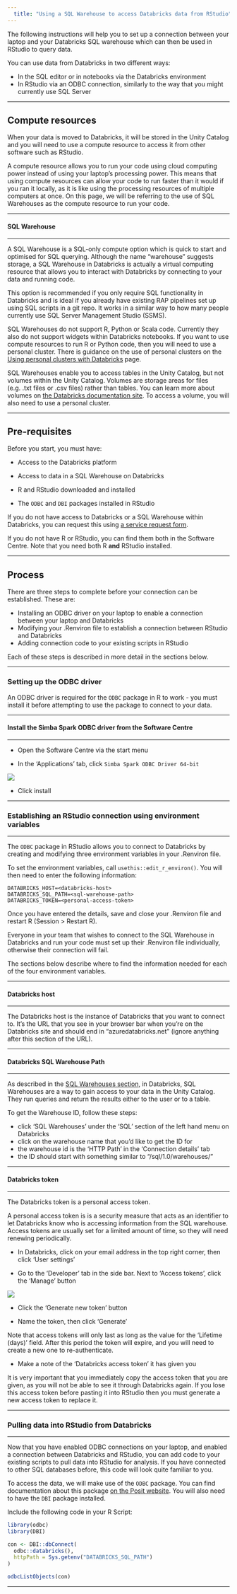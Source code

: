 ```yaml
---
  title: "Using a SQL Warehouse to access Databricks data from RStudio"
---
```


The following instructions will help you to set up a connection between your laptop and your Databricks SQL warehouse which can then be used in RStudio to query data.

You can use data from Databricks in two different ways:

-   In the SQL editor or in notebooks via the Databricks environment
-   In RStudio via an ODBC connection, similarly to the way that you might currently use SQL Server

------------------------------------------------------------------------

## Compute resources

When your data is moved to Databricks, it will be stored in the Unity Catalog and you will need to use a compute resource to access it from other software such as RStudio.

A compute resource allows you to run your code using cloud computing power instead of using your laptop's processing power. This means that using compute resources can allow your code to run faster than it would if you ran it locally, as it is like using the processing resources of multiple computers at once. On this page, we will be referring to the use of SQL Warehouses as the compute resource to run your code. 

------------------------------------------------------------------------

#### SQL Warehouse

---

A SQL Warehouse is a SQL-only compute option which is quick to start and optimised for SQL querying. Although the name "warehouse" suggests storage, a SQL Warehouse in Databricks is actually a virtual computing resource that allows you to interact with Databricks by connecting to your data and running code. 

This option is recommended if you only require SQL functionality in Databricks and is ideal if you already have existing RAP pipelines set up using SQL scripts in a git repo. It works in a similar way to how many people currently use SQL Server Management Studio (SSMS).

SQL Warehouses do not support R, Python or Scala code. Currently they also do not support widgets within Databricks notebooks. If you want to use compute resources to run R or Python code, then you will need to use a personal cluster. There is guidance on the use of personal clusters on the [Using personal clusters with Databricks](ADA/databricks_rstudio_personal_cluster.html) page. 

SQL Warehouses enable you to access tables in the Unity Catalog, but not volumes within the Unity Catalog. Volumes are storage areas for files (e.g. .txt files or .csv files) rather than tables. You can learn more about volumes on [the Databricks documentation site](https://docs.databricks.com/en/volumes/index.html). To access a volume, you will also need to use a personal cluster. 

---

## Pre-requisites

Before you start, you must have:

-   Access to the Databricks platform

-   Access to data in a SQL Warehouse on Databricks

-   R and RStudio downloaded and installed

-   The `ODBC` and `DBI` packages installed in RStudio

If you do not have access to Databricks or a SQL Warehouse within Databricks, you can request this using [a service request form](https://dfe.service-now.com/serviceportal?id=sc_cat_item&sys_id=74bc3be81b212d504f999978b04bcb0b).

If you do not have R or RStudio, you can find them both in the Software Centre. Note that you need both R **and** RStudio installed.

---

## Process

There are three steps to complete before your connection can be established. These are:

-   Installing an ODBC driver on your laptop to enable a connection between your laptop and Databricks
-   Modifying your .Renviron file to establish a connection between RStudio and Databricks
-   Adding connection code to your existing scripts in RStudio

Each of these steps is described in more detail in the sections below. 

---

### Setting up the ODBC driver

An ODBC driver is required for the `ODBC` package in R to work - you must install it before attempting to use the package to connect to your data. 

---

#### Install the Simba Spark ODBC driver from the Software Centre

---

-   Open the Software Centre via the start menu

-   In the 'Applications' tab, click `Simba Spark ODBC Driver 64-bit`

::: {align="center"}
![](../images/databricks-software-centre.png)
:::

-   Click install

------------------------------------------------------------------------

### Establishing an RStudio connection using environment variables

------------------------------------------------------------------------

The `ODBC` package in RStudio allows you to connect to Databricks by creating and modifying three environment variables in your .Renviron file.

To set the environment variables, call `usethis::edit_r_environ()`. You will then need to enter the following information:

```         
DATABRICKS_HOST=<databricks-host>
DATABRICKS_SQL_PATH=<sql-warehouse-path>
DATABRICKS_TOKEN=<personal-access-token> 
```

Once you have entered the details, save and close your .Renviron file and restart R (Session > Restart R).

::: callout-note
Everyone in your team that wishes to connect to the SQL Warehouse in Databricks and run your code must set up their .Renviron file individually, otherwise their connection will fail.
:::

The sections below describe where to find the information needed for each of the four environment variables.

------------------------------------------------------------------------

#### Databricks host

------------------------------------------------------------------------

The Databricks host is the instance of Databricks that you want to connect to. It's the URL that you see in your browser bar when you're on the Databricks site and should end in "azuredatabricks.net" (ignore anything after this section of the URL).

------------------------------------------------------------------------

#### Databricks SQL Warehouse Path

------------------------------------------------------------------------

As described in the [SQL Warehouses section](/ADA/ada.html#sql-warehouse), in Databricks, SQL Warehouses are a way to gain access to your data in the Unity Catalog. They run queries and return the results either to the user or to a table. 

To get the Warehouse ID, follow these steps:

-   click 'SQL Warehouses' under the 'SQL' section of the left hand menu on Databricks
-   click on the warehouse name that you'd like to get the ID for
-   the warehouse id is the 'HTTP Path' in the 'Connection details' tab
-   the ID should start with something similar to "/sql/1.0/warehouses/"


------------------------------------------------------------------------

#### Databricks token

------------------------------------------------------------------------

The Databricks token is a personal access token. 

A personal access token is is a security measure that acts as an identifier to let Databricks know who is accessing information from the SQL warehouse. Access tokens are usually set for a limited amount of time, so they will need renewing periodically.

-   In Databricks, click on your email address in the top right corner, then click 'User settings'

-   Go to the 'Developer' tab in the side bar. Next to 'Access tokens', click the 'Manage' button

::: {align="center"}
![](../images/databricks-access-tokens.png)
:::

-   Click the 'Generate new token' button

-   Name the token, then click 'Generate'

::: callout-note
Note that access tokens will only last as long as the value for the 'Lifetime (days)' field. After this period the token will expire, and you will need to create a new one to re-authenticate.
:::

-   Make a note of the 'Databricks access token' it has given you

::: callout-warning
It is very important that you immediately copy the access token that you are given, as you will not be able to see it through Databricks again. If you lose this access token before pasting it into RStudio then you must generate a new access token to replace it.
:::

------------------------------------------------------------------------

### Pulling data into RStudio from Databricks

------------------------------------------------------------------------

Now that you have enabled ODBC connections on your laptop, and enabled a connection between Databricks and RStudio, you can add code to your existing scripts to pull data into RStudio for analysis. If you have connected to other SQL databases before, this code will look quite familiar to you. 

To access the data, we will make use of the `ODBC` package. You can find documentation about this package [on the Posit website](https://solutions.posit.co/connections/db/r-packages/odbc/). You will also need to have the `DBI` package installed.  

Include the following code in your R Script:


``` r
library(odbc)
library(DBI)

con <- DBI::dbConnect(
  odbc::databricks(),
  httpPath = Sys.getenv("DATABRICKS_SQL_PATH")
)

odbcListObjects(con)
```

---